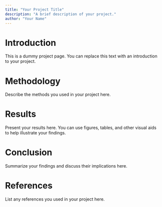 ```yaml
---
title: "Your Project Title"
description: "A brief description of your project."
author: "Your Name"
---
```


# Introduction

This is a dummy project page. You can replace this text with an introduction to your project.

# Methodology

Describe the methods you used in your project here.

# Results

Present your results here. You can use figures, tables, and other visual aids to help illustrate your findings.

# Conclusion

Summarize your findings and discuss their implications here.

# References

List any references you used in your project here. 